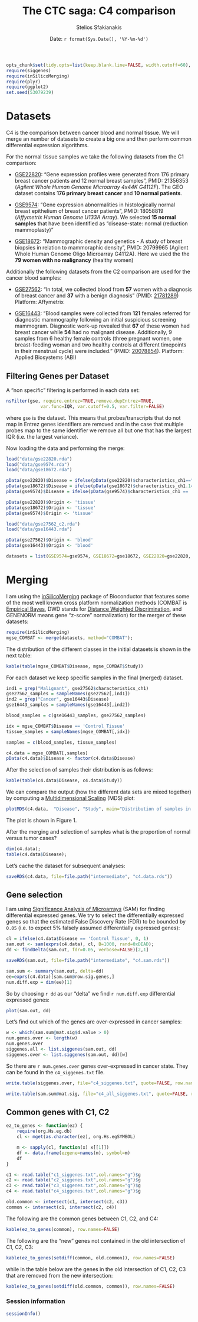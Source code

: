 % The CTC saga: C4 comparison
% Stelios Sfakianakis
% Date: `r format(Sys.Date(), '%Y-%m-%d')`

```r
opts_chunk$set(tidy.opts=list(keep.blank.line=FALSE, width.cutoff=60), dpi=200, cache=TRUE, autodep=TRUE, dev="pdf", warning=FALSE, prompt=TRUE, comment=NA, upload.fun=imgur_upload)
require(siggenes)
require(inSilicoMerging)
require(plyr)
require(ggplot2)
set.seed(53079239)
```

# Datasets
C4 is the comparison between cancer blood and normal tissue. We will merge an
number of datasets to create a big one and then perform common differential
expression algorithms.

For the normal tissue samples we take the following datasets from the C1 comparison:

- [GSE22820](http://www.ncbi.nlm.nih.gov/geo/query/acc.cgi?acc=GSE22820):
  “Gene expression profiles were generated from 176 primary breast
  cancer patients and 12 normal breast samples”, PMID: 21356353
  (*Agilent Whole Human Genome Microarray 4x44K G4112F*). The GEO
  dataset contains **176 primary breast cancer** and **10 normal
  patients**.

- [GSE9574](http://www.ncbi.nlm.nih.gov/geo/query/acc.cgi?acc=GSE9574):
  "Gene expression abnormalities in histologically normal breast
  epithelium of breast cancer patients", PMID: 18058819
  (*Affymetrix Human Genome U133A Array*). We selected **15 normal
  samples** that have been identified as "disease-state: normal
  (reduction mammoplasty)"

- [GSE18672](http://www.ncbi.nlm.nih.gov/geo/query/acc.cgi?acc=GSE18672):
  "Mammographic density and genetics - A study of breast biopsies
  in relation to mammoraphic density", PMID: 20799965 (Agilent
  Whole Human Genome Oligo Microarray G4112A). Here we used the
  the **79 women with no malignancy** (healthy women)

Additionally the following datasets from the C2 comparison are used for the cancer blood samples:

- [GSE27562](http://www.ncbi.nlm.nih.gov/geo/query/acc.cgi?acc=GSE27562): "In
  total, we collected blood from **57** women with a diagnosis of breast cancer
  and **37** with a benign diagnosis"  (PMID:
  [21781289](http://www.ncbi.nlm.nih.gov/pubmed/21781289)) Platform: Affymetrix

- [GSE16443](http://www.ncbi.nlm.nih.gov/geo/query/acc.cgi?acc=GSE16443):
  "Blood samples were collected from **121** females referred for diagnostic
  mammography following an initial suspicious screening mammogram. Diagnostic
  work-up revealed that **67** of these women had breast cancer while **54**
  had no malignant disease. Additionally, 9 samples from 6 healthy female
  controls (three pregnant women, one breast-feeding woman and two healthy
  controls at different timepoints in their menstrual cycle) were included."
  (PMID: [20078854](http://www.ncbi.nlm.nih.gov/pubmed/20078854)). Platform:
  Applied Biosystems (ABI)



## Filtering Genes per Dataset

A "non specific" filtering is performed in each data set:

```r
nsFilter(gse, require.entrez=TRUE,remove.dupEntrez=TRUE,
             var.func=IQR, var.cutoff=0.5, var.filter=FALSE)

```

where `gse` is the dataset. This means that probes/transcripts that do not map in Entrez genes identifiers are removed and in the case that multiple probes map to the same identifier we remove all but one that has the largest IQR (i.e. the largest variance).

Now loading the data and performing the merge:

```r
load("data/gse22820.rda")
load("data/gse9574.rda")
load("data/gse18672.rda")

pData(gse22820)$Disease = ifelse(pData(gse22820)$characteristics_ch1=="disease state: normal breast tissue", "Control Tissue", "Cancer")
pData(gse18672)$Disease = ifelse(pData(gse18672)$characteristics_ch1.1=="clinical characteristic/disease status: breast tumor", "Cancer","Control Tissue")
pData(gse9574)$Disease = ifelse(pData(gse9574)$characteristics_ch1 == 'disease-state: normal (reduction mammoplasty)', "Control Tissue", "Cancer")

pData(gse22820)$Origin <- 'tissue'
pData(gse18672)$Origin <- 'tissue'
pData(gse9574)$Origin <- 'tissue'

load("data/gse27562_c2.rda")
load("data/gse16443.rda")

pData(gse27562)$Origin <- 'blood'
pData(gse16443)$Origin <- 'blood'

datasets = list(GSE9574=gse9574, GSE18672=gse18672, GSE22820=gse22820, GSE27562=gse27562, GSE16443=gse16443)
```

# Merging

I am using the [inSilicoMerging](http://www.bioconductor.org/packages/2.11/bioc/html/inSilicoMerging.html) package of Bioconductor that features some of the most well known cross platform normalization methods (COMBAT is [Empirical Bayes](http://biostatistics.oxfordjournals.org/content/8/1/118.abstract), DWD stands for [Distance Weighted Discrimination](http://bioinformatics.oxfordjournals.org/content/20/1/105.short), and  GENENORM means gene "z-score" normalization) for the merger of these datasets:

```r
require(inSilicoMerging)
mgse_COMBAT <- merge(datasets, method="COMBAT");

```

The distribution of the different classes in the initial datasets is shown in the next 
table:

```r
kable(table(mgse_COMBAT$Disease, mgse_COMBAT$Study))
```

For each dataset we keep specific samples in the final (merged) dataset.

```r
ind1 = grep("Malignant", gse27562$characteristics_ch1)
gse27562_samples = sampleNames(gse27562[,ind1])
ind2 = grep("Cancer", gse16443$Disease)
gse16443_samples = sampleNames(gse16443[,ind2])

blood_samples = c(gse16443_samples, gse27562_samples)

idx = mgse_COMBAT$Disease == 'Control Tissue'
tissue_samples = sampleNames(mgse_COMBAT[,idx])

samples = c(blood_samples, tissue_samples)

c4.data = mgse_COMBAT[,samples]
pData(c4.data)$Disease <- factor(c4.data$Disease)
```

After the selection of samples their distribution is as follows:

```r
kable(table(c4.data$Disease, c4.data$Study))
```

We can compare the output (how the different data sets are mixed together) by
computing a [Multidimensional
Scaling](http://en.wikipedia.org/wiki/Multidimensional_scaling) (MDS) plot:

```r
plotMDS(c4.data,  "Disease", "Study", main="Distribution of samples in the merged datasets")
```

The plot is shown in Figure 1. 

After the merging and selection of samples what is the proportion of normal versus tumor cases?

```r
dim(c4.data);
table(c4.data$Disease);
```

Let's cache the dataset for subsequent analyses:

```r
saveRDS(c4.data, file=file.path("intermediate", "c4.data.rds"))
```
## Gene selection

I am using [Significance Analysis of Microarrays](http://www-stat.stanford.edu/~tibs/SAM/) (SAM) for finding differential expressed genes. We try to select the differentially expressed genes so that the estimated False Discovery Rate (FDR) to be bounded by `0.05` (i.e. to expect 5% falsely assumed differentially expressed genes): 

```r
cl = ifelse(c4.data$Disease == 'Control Tissue', 0, 1)
sam.out <- sam(exprs(c4.data), cl, B=1000, rand=0xDEAD);
dd <- findDelta(sam.out, fdr=0.05, verbose=FALSE)[2,1]
```

```r
saveRDS(sam.out, file=file.path("intermediate", "c4.sam.rds"))
```

```r
sam.sum <- summary(sam.out, delta=dd)
ee=exprs(c4.data)[sam.sum@row.sig.genes,]
num.diff.exp = dim(ee)[1]
```

So by choosing `r dd` as our "delta" we find `r num.diff.exp` differential expressed genes:

```r
plot(sam.out, dd)
```

Let's find out which of the genes are over-expressed in cancer samples:

```r
w <- which(sam.sum@mat.sig$d.value > 0)
num.genes.over <- length(w)
num.genes.over
siggenes.all <- list.siggenes(sam.out, dd)
siggenes.over <- list.siggenes(sam.out, dd)[w]
```

So there are `r num.genes.over` genes over-expressed in cancer state. They can
be found in the `c4_siggenes.txt` file.

```r
write.table(siggenes.over, file="c4_siggenes.txt", quote=FALSE, row.names=FALSE, col.names=FALSE)
```
```r
write.table(sam.sum@mat.sig, file="c4_all_siggenes.txt", quote=FALSE, row.names=TRUE, col.names=TRUE)
```


## Common genes with C1, C2

```r
ez_to_genes <- function(ez) {
    require(org.Hs.eg.db)
    cl <- mget(as.character(ez), org.Hs.egSYMBOL)

    m <- sapply(cl, function(x) x[[1]])
    df <- data.frame(ezgene=names(m), symbol=m)
    df
}

c1 <- read.table("c1_siggenes.txt",col.names="g")$g
c2 <- read.table("c2_siggenes.txt",col.names="g")$g
c3 <- read.table("c3_siggenes.txt",col.names="g")$g
c4 <- read.table("c4_siggenes.txt",col.names="g")$g

old.common <- intersect(c1, intersect(c2, c3))
common <- intersect(c1, intersect(c2, c4))
```

The following are the common genes between C1, C2, and C4:

```r
kable(ez_to_genes(common), row.names=FALSE)
```


The following are the "new" genes not contained in the old intersection of C1, C2, C3:

```r
kable(ez_to_genes(setdiff(common, old.common)), row.names=FALSE)
```

while in the table below  are the genes in the old intersection of C1, C2, C3 that are removed from the new intersection:

```r
kable(ez_to_genes(setdiff(old.common, common)), row.names=FALSE)
```


### Session information

```r
sessionInfo()
```

